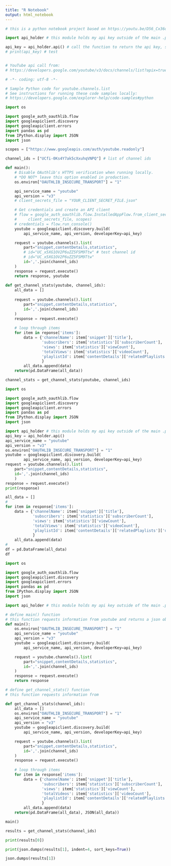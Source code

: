 ```yaml
---
title: "R Notebook"
output: html_notebook
---
```

```r
# this is a python notebook project based on https://youtu.be/D56_Cx36oGY
```

```python
import api_holder # this module holds my api key outside of the main .py script for .gitignore purposes

api_key = api_holder.api() # call the function to return the api key, save to variable for use later
# print(api_key) # test


# YouTube api call from:
# https://developers.google.com/youtube/v3/docs/channels/list?apix=true

# -*- coding: utf-8 -*-

# Sample Python code for youtube.channels.list
# See instructions for running these code samples locally:
# https://developers.google.com/explorer-help/code-samples#python

import os

import google_auth_oauthlib.flow
import googleapiclient.discovery
import googleapiclient.errors
import pandas as pd
from IPython.display import JSON
import json
```

```python
scopes = ["https://www.googleapis.com/auth/youtube.readonly"]

channel_ids = ["UCfi-0Ks4Y7ak5cXxuhqVNPQ"] # list of channel ids

def main():
    # Disable OAuthlib's HTTPS verification when running locally.
    # *DO NOT* leave this option enabled in production.
    os.environ["OAUTHLIB_INSECURE_TRANSPORT"] = "1"

    api_service_name = "youtube"
    api_version = "v3"
    # client_secrets_file = "YOUR_CLIENT_SECRET_FILE.json"

    # Get credentials and create an API client
    # flow = google_auth_oauthlib.flow.InstalledAppFlow.from_client_secrets_file(
    #     client_secrets_file, scopes)
    # credentials = flow.run_console()
    youtube = googleapiclient.discovery.build(
        api_service_name, api_version, developerKey=api_key)

    request = youtube.channels().list(
        part="snippet,contentDetails,statistics",
        # id="UC_x5XG1OV2P6uZZ5FSM9Ttw" # test channel id
        # id="UC_x5XG1OV2P6uZZ5FSM9Ttw"
        id=','.join(channel_ids)
    )
    response = request.execute()
    return response, youtube
    
def get_channel_stats(youtube, channel_ids):
    all_data = []
    
    request = youtube.channels().list(
        part="snippet,contentDetails,statistics",
        id=','.join(channel_ids)
    )
    response = request.execute()
    
    # loop through items
    for item in reponse['items']:
        data = {'channelName': item['snippet']['title'],
                'subscribers': item['statistics']['subscriberCount'],
                'views': item['statistics']['viewCount'],
                'totalViews': item['statistics']['videoCount'],
                'playlistId': item['contentDetails']['relatedPlaylists']['uploads']
                }
        all_data.append(data)
    return(pd.DataFrame(all_data))

channel_stats = get_channel_stats(youtube, channel_ids)
```


```python
import os

import google_auth_oauthlib.flow
import googleapiclient.discovery
import googleapiclient.errors
import pandas as pd
from IPython.display import JSON
import json

import api_holder # this module holds my api key outside of the main .py script for .gitignore purposes
api_key = api_holder.api()
api_service_name = "youtube"
api_version = "v3"
os.environ["OAUTHLIB_INSECURE_TRANSPORT"] = "1"
youtube = googleapiclient.discovery.build(
        api_service_name, api_version, developerKey=api_key)
request = youtube.channels().list(
    part="snippet,contentDetails,statistics",
    id=','.join(channel_ids)
    )
response = request.execute()
print(response)
```


```python
all_data = []
# 
for item in response['items']:
    data = {'channelName': item['snippet']['title'],
            'subscribers': item['statistics']['subscriberCount'],
            'views': item['statistics']['viewCount'],
            'totalViews': item['statistics']['videoCount'],
            'playlistId': item['contentDetails']['relatedPlaylists']['uploads']
            }
    all_data.append(data)
#     
df = pd.DataFrame(all_data)
df
```


```python
import os

import google_auth_oauthlib.flow
import googleapiclient.discovery
import googleapiclient.errors
import pandas as pd
from IPython.display import JSON
import json

import api_holder # this module holds my api key outside of the main .py script for .gitignore purposes
```

```python
# define main() function
# this function requests information from youtube and returns a json object of youtube data
def main():
    os.environ["OAUTHLIB_INSECURE_TRANSPORT"] = "1"
    api_service_name = "youtube"
    api_version = "v3"
    youtube = googleapiclient.discovery.build(
        api_service_name, api_version, developerKey=api_key)

    request = youtube.channels().list(
        part="snippet,contentDetails,statistics",
        id=','.join(channel_ids)
    )
    response = request.execute()
    return response
```


```python
# define get_channel_stats() function
# this function requests information from 

def get_channel_stats(channel_ids):
    all_data = []
    os.environ["OAUTHLIB_INSECURE_TRANSPORT"] = "1"
    api_service_name = "youtube"
    api_version = "v3"
    youtube = googleapiclient.discovery.build(
        api_service_name, api_version, developerKey=api_key)

    request = youtube.channels().list(
        part="snippet,contentDetails,statistics",
        id=','.join(channel_ids)
    )
    response = request.execute()
    
    # loop through items
    for item in response['items']:
        data = {'channelName': item['snippet']['title'],
                'subscribers': item['statistics']['subscriberCount'],
                'views': item['statistics']['viewCount'],
                'totalVideos': item['statistics']['videoCount'],
                'playlistId': item['contentDetails']['relatedPlaylists']['uploads']
                }
        all_data.append(data)
    return(pd.DataFrame(all_data), JSON(all_data))
```

```python
main()
```
```python
results = get_channel_stats(channel_ids)
```
```python
print(results[0])
```
```python
print(json.dumps(results[1], indent=4, sort_keys=True))
```


```python
json.dumps(results[1])
```


